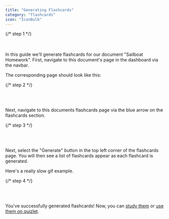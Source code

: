 ```yaml
---
title: "Generating Flashcards"
category: "flashcards"
icon: "IconBulb"
---
```


{/* step 1 */}

<br />
<Step title="Navigate to a Document" number="1" />
<br />
In this guide we'll generate flashcards for our document "Sailboat Homework". First, navigate to this document's page in
the dashboard via the navbar.

<ImageWithCaption
  src="https://firebasestorage.googleapis.com/v0/b/blog-files-d9a40.appspot.com/o/navbar.png?alt=media&token=41fd6eb9-959b-4ca8-87e5-70590603f47b"
  alt="Image of StudySail file dropzone"
  caption="StudySail navbar"
/>

The corresponding page should look like this:

<ImageWithCaption
  src="https://firebasestorage.googleapis.com/v0/b/blog-files-d9a40.appspot.com/o/documentpage.png?alt=media&token=d00a9870-e120-4930-adb0-397284ab6d68"
  alt="Image of StudySail file dropzone"
  caption="StudySail document page for 'Sailboat Homework'"
/>
{/* step 2 */}

<br />
<Step title="Go to the Flashcards Page" number="2" />
<br />

Next, navigate to this documents flashcards page via the blue arrow on the flashcards section.

{/* step 3 */}

<br />
<Step title="Generate Flashcards" number="3" />
<br />

Next, select the "Generate" button in the top left corner of the flashcards page. You will then see a list of flashcards appear as each flashcard is generated. 

Here's a really slow gif example.

<ImageWithCaption
  src="https://firebasestorage.googleapis.com/v0/b/blog-files-d9a40.appspot.com/o/flashcardgeneration.gif?alt=media&token=8b660142-bc39-4343-96d1-639688c863b0"
  alt="Image of StudySail file dropzone"
  caption="StudySail document page for 'Sailboat Homework'"
/>
{/* step 4 */}

<br />
<Step title="Done!" number="4" />
<br />

You've successfully generated flashcards! Now, you can [study them](https://docs.studysail.com/studying-flashcards) or [use them on quizlet](https://docs.studysail.com/exporting-to-quizlet).


<br />
<br />
<br />
